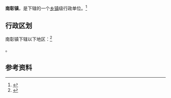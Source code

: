 {{中国乡级行政区|41/02/25/102/000}}

'''南彰镇'''，是{{PRC admin/fullname|41/02/25/102/000|3}}下辖的一个[[乡镇|乡镇]]级行政单位。<ref>{{PRC admin/ref sgc|{{PRC admin/parent|41/02/25/102/000}}}}</ref>

== 行政区划 ==

南彰镇下辖以下地区：<ref>{{PRC admin/ref sgc|41/02/25/102/000}}</ref>

{{PRC admin/children|41/02/25/102/000}}。

== 参考资料 ==

{{reflist}}

{{行政区划小作品}}
{{PRC admin/navcat|41/02/25/102/000}}